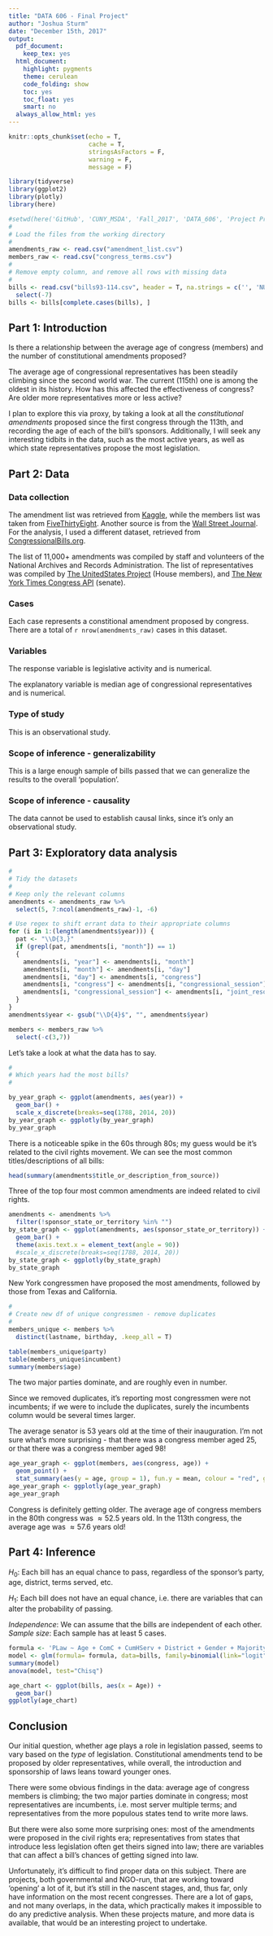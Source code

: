 ```yaml
---
title: "DATA 606 - Final Project"
author: "Joshua Sturm"
date: "December 15th, 2017"
output:
  pdf_document:
    keep_tex: yes
  html_document:
    highlight: pygments
    theme: cerulean
    code_folding: show
    toc: yes
    toc_float: yes
    smart: no
  always_allow_html: yes
---
```


```r
knitr::opts_chunk$set(echo = T,
                      cache = T,
                      stringsAsFactors = F,
                      warning = F,
                      message = F)
```


```r
library(tidyverse)
library(ggplot2)
library(plotly)
library(here)
```

```r
#setwd(here('GitHub', 'CUNY_MSDA', 'Fall_2017', 'DATA_606', 'Project Proposal'))
#
# Load the files from the working directory
#
amendments_raw <- read.csv("amendment_list.csv")
members_raw <- read.csv("congress_terms.csv")
#
# Remove empty column, and remove all rows with missing data
#
bills <- read.csv("bills93-114.csv", header = T, na.strings = c('', 'NULL')) %>%
  select(-7)
bills <- bills[complete.cases(bills), ]
```

## Part 1: Introduction

Is there a relationship between the average age of congress (members) and the number of constitutional amendments proposed?

The average age of congressional representatives has been steadily climbing since the second world war. The current (115th) one is among the oldest in its history. How has this affected the effectiveness of congress? Are older more representatives more or less active?

I plan to explore this via proxy, by taking a look at all the *constitutional amendments* proposed since the first congress through the 113th, and recording the age of each of the bill's sponsors. Additionally, I will seek any interesting tidbits in the data, such as the most active years, as well as which state representatives propose the most legislation.

## Part 2: Data

### Data collection

The amendment list was retrieved from [Kaggle](https://www.kaggle.com/national-archives/amending-america/data), while the members list was taken from [FiveThirtyEight](https://github.com/fivethirtyeight/data/tree/master/congress-age).
Another source is from the [Wall Street Journal](http://online.wsj.com/public/resources/documents/info-CONGRESS_AGES_1009.html).
For the analysis, I used a different dataset, retrieved from [CongressionalBills.org](http://www.congressionalbills.org/download.html).

The list of 11,000+ amendments was compiled by staff and volunteers of the National Archives and Records Administration.
The list of representatives was compiled by [The UnitedStates Project](https://theunitedstates.io/) (House members), and [The New York Times Congress API](https://developer.nytimes.com/) (senate).

### Cases

Each case represents a constitional amendment proposed by congress. There are a total of `r nrow(amendments_raw)` cases in this dataset.

### Variables

The response variable is legislative activity and is numerical.

The explanatory variable is median age of congressional representatives and is numerical.

### Type of study

This is an observational study.

### Scope of inference - generalizability
This is a large enough sample of bills passed that we can generalize the results to the overall 'population'.

### Scope of inference - causality

The data cannot be used to establish causal links, since it's only an observational study.

## Part 3: Exploratory data analysis

```r

#
# Tidy the datasets
#
# Keep only the relevant columns
amendments <- amendments_raw %>%
  select(5, 7:ncol(amendments_raw)-1, -6)

# Use regex to shift errant data to their appropriate columns
for (i in 1:(length(amendments$year))) {
  pat <- "\\D{3,}"
  if (grepl(pat, amendments[i, "month"]) == 1)
  {
    amendments[i, "year"] <- amendments[i, "month"]
    amendments[i, "month"] <- amendments[i, "day"]
    amendments[i, "day"] <- amendments[i, "congress"]
    amendments[i, "congress"] <- amendments[i, "congressional_session"]
    amendments[i, "congressional_session"] <- amendments[i, "joint_resolution_chamber"]
  }
}
amendments$year <- gsub("\\D{4}$", "", amendments$year)

members <- members_raw %>%
  select(-c(3,7))
```

Let's take a look at what the data has to say.

```r
#
# Which years had the most bills?
#

by_year_graph <- ggplot(amendments, aes(year)) +
  geom_bar() +
  scale_x_discrete(breaks=seq(1788, 2014, 20))
by_year_graph <- ggplotly(by_year_graph)
by_year_graph
```

There is a noticeable spike in the 60s through 80s; my guess would be it's related to the civil rights movement.
We can see the most common titles/descriptions of all bills:

```r
head(summary(amendments$title_or_description_from_source))
```

Three of the top four most common amendments are indeed related to civil rights.

```r
amendments <- amendments %>%
  filter(!sponsor_state_or_territory %in% "")
by_state_graph <- ggplot(amendments, aes(sponsor_state_or_territory)) +
  geom_bar() +
  theme(axis.text.x = element_text(angle = 90))
  #scale_x_discrete(breaks=seq(1788, 2014, 20))
by_state_graph <- ggplotly(by_state_graph)
by_state_graph
```

New York congressmen have proposed the most amendments, followed by those from Texas and California.

```r
#
# Create new df of unique congressmen - remove duplicates
#
members_unique <- members %>%
  distinct(lastname, birthday, .keep_all = T)

table(members_unique$party)
table(members_unique$incumbent)
summary(members$age)
```
The two major parties dominate, and are roughly even in number.

Since we removed duplicates, it's reporting most congressmen were not incumbents; if we were to include the duplicates, surely the incumbents column would be several times larger.

The average senator is 53 years old at the time of their inauguration. I'm not sure what's more surprising - that there was a congress member aged 25, or that there was a congress member aged 98!

```r
age_year_graph <- ggplot(members, aes(congress, age)) +
  geom_point() +
  stat_summary(aes(y = age, group = 1), fun.y = mean, colour = "red", geom = "line", group = 1)
age_year_graph <- ggplotly(age_year_graph)
age_year_graph
```

Congress is definitely getting older. The average age of congress members in the 80th congress was $\approx 52.5$ years old. In the 113th congress, the average age was $\approx 57.6$ years old!

## Part 4: Inference

$H_0$: Each bill has an equal chance to pass, regardless of the sponsor's party, age, district, terms served, etc.   

$H_1$: Each bill does not have an equal chance, i.e. there are variables that can alter the probability of passing.

*Independence*: We can assume that the bills are independent of each other.
*Sample size*: Each sample has at least 5 cases.
 
```r

formula <- 'PLaw ~ Age + ComC + CumHServ + District + Gender + Majority + Party + State'
model <- glm(formula= formula, data=bills, family=binomial(link="logit"))
summary(model)
anova(model, test="Chisq")

age_chart <- ggplot(bills, aes(x = Age)) +
  geom_bar()
ggplotly(age_chart)
```

## Conclusion

Our initial question, whether age plays a role in legislation passed, seems to vary based on the _type_ of legislation. Constitutional amendments tend to be proposed by older representatives, while overall, the introduction and sponsorship of laws leans toward younger ones.

There were some obvious findings in the data: average age of congress members is climbing; the two major parties dominate in congress; most representatives are incumbents, i.e. most server multiple terms; and representatives from the more populous states tend to write more laws.

But there were also some more surprising ones: most of the amendments were proposed in the civil rights era; representatives from states that introduce less legislation often get theirs signed into law; there are variables that can affect a bill's chances of getting signed into law.

Unfortunately, it's difficult to find proper data on this subject. There are projects, both governmental and NGO-run, that are working toward 'opening' a lot of it, but it's still in the nascent stages, and, thus far, only have information on the most recent congresses. There are a lot of gaps, and not many overlaps, in the data, which practically makes it impossible to do any predictive analysis. When these projects mature, and more data is available, that would be an interesting project to undertake.